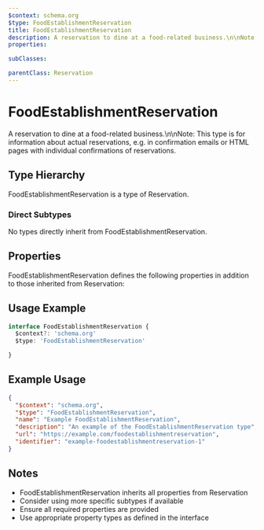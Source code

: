 ```yaml
---
$context: schema.org
$type: FoodEstablishmentReservation
title: FoodEstablishmentReservation
description: A reservation to dine at a food-related business.\n\nNote: This type is for information about actual reservations, e.g. in confirmation emails or HTML pages with individual confirmations of reservations.
properties:

subClasses:

parentClass: Reservation
---
```


# FoodEstablishmentReservation

A reservation to dine at a food-related business.\n\nNote: This type is for information about actual reservations, e.g. in confirmation emails or HTML pages with individual confirmations of reservations.

## Type Hierarchy

FoodEstablishmentReservation is a type of Reservation.

### Direct Subtypes

No types directly inherit from FoodEstablishmentReservation.

## Properties

FoodEstablishmentReservation defines the following properties in addition to those inherited from Reservation:



## Usage Example

```typescript
interface FoodEstablishmentReservation {
  $context?: 'schema.org'
  $type: 'FoodEstablishmentReservation'

}
```

## Example Usage

```json
{
  "$context": "schema.org",
  "$type": "FoodEstablishmentReservation",
  "name": "Example FoodEstablishmentReservation",
  "description": "An example of the FoodEstablishmentReservation type",
  "url": "https://example.com/foodestablishmentreservation",
  "identifier": "example-foodestablishmentreservation-1"
}
```

## Notes

- FoodEstablishmentReservation inherits all properties from Reservation
- Consider using more specific subtypes if available
- Ensure all required properties are provided
- Use appropriate property types as defined in the interface
